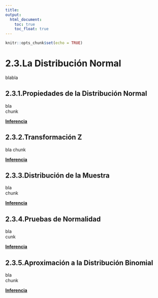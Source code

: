 ```yaml
---
title:
output:
  html_document:
    toc: true
    toc_float: true
---
```


```r
knitr::opts_chunk$set(echo = TRUE)
```

# 2.3.La Distribución Normal

blabla

## 2.3.1.Propiedades de la Distribución Normal

bla  
chunk  

[ __Inferencia__](https://dsfernandez.github.io/bioestadisticas/inferencia.html)

## 2.3.2.Transformación Z

bla
chunk  

[ __Inferencia__](https://dsfernandez.github.io/bioestadisticas/inferencia.html)

## 2.3.3.Distribución de la Muestra

bla  
chunk  

[ __Inferencia__](https://dsfernandez.github.io/bioestadisticas/inferencia.html)

## 2.3.4.Pruebas de Normalidad

bla  
cunk  

[ __Inferencia__](https://dsfernandez.github.io/bioestadisticas/inferencia.html)

## 2.3.5.Aproximación a la Distribución Binomial

bla  
chunk  

[ __Inferencia__](https://dsfernandez.github.io/bioestadisticas/inferencia.html)

